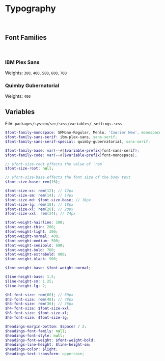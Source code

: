 
<Meta title='Blocks/Typography' />

# Typography

<br />

## Font Families

<br />

### IBM Plex Sans

Weights: `300`, `400`, `500`, `600`, `700`

<ThemeTypeset fontFamily={fonts.sans} fontWeight={fontWeights} />

### Quimby Gubernatorial

Weights: `400`

<ThemeTypeset fontFamily={fonts.special} fontWeight={400} text={false} />

## Variables

File: `packages/system/src/scss/variables/_settings.scss`

```scss
$font-family-monospace: SFMono-Regular, Menlo, 'Courier New', monospace;
$font-family-sans-serif: ibm-plex-sans, sans-serif;
$font-family-sans-serif-special: quimby-gubernatorial, sans-serif;

$font-family-base: var(--#{$variable-prefix}font-sans-serif);
$font-family-code: var(--#{$variable-prefix}font-monospace);

// $font-size-root effects the value of `rem`
$font-size-root: null;

// $font-size-base effects the font size of the body text
$font-size-base: rem(16);

$font-size-xs: rem(12); // 12px
$font-size-sm: rem(14); // 14px
$font-size-md: $font-size-base; // 16px
$font-size-lg: rem(18); // 18px
$font-size-xl: rem(20); // 20px
$font-size-xxl: rem(24); // 24px

$font-weight-hairline: 100;
$font-weight-thin: 200;
$font-weight-light: 300;
$font-weight-normal: 400;
$font-weight-medium: 500;
$font-weight-semibold: 600;
$font-weight-bold: 700;
$font-weight-extrabold: 800;
$font-weight-black: 900;

$font-weight-base: $font-weight-normal;

$line-height-base: 1.5;
$line-height-sm: 1.25;
$line-height-lg: 2;

$h1-font-size: rem(60); // 60px
$h2-font-size: rem(48); // 48px
$h3-font-size: rem(36); // 36px
$h4-font-size: $font-size-xxl;
$h5-font-size: $font-size-xl;
$h6-font-size: $font-size-lg;

$headings-margin-bottom: $spacer / 2;
$headings-font-family: null;
$headings-font-style: null;
$headings-font-weight: $font-weight-bold;
$headings-line-height: $line-height-sm;
$headings-color: $light;
$headings-text-transform: uppercase;
```
